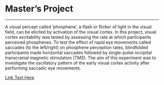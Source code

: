 <div class="fluid-row">
<div class="row">&nbsp;</div>
<div class="row">



# Master's Project
<hr>
A visual percept called ’phosphene’, a flash or flicker of light in the visual field, can be elicited by activation of the visual cortex. In this project, visual cortex excitability was tested by assessing the rate at which participants perceived phosphenes. To test the effect of rapid eye movements called saccades (to the left/right) on phosphene perception rates, blindfolded participants made horizontal saccades followed by single-pulse occipital transcranial magnetic stimulation (TMS). The aim of this experiment was to investigate the oscillatory pattern of the early visual cortex activity after performing saccadic eye movements.

<a href="http://www.sophiawheatley.com/images/Poster.pdf">Link Text Here</a>

</div>
</div>
</div>
